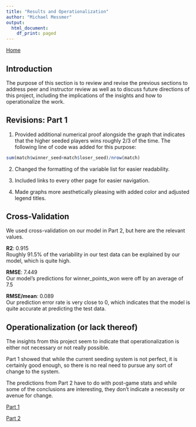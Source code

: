 ```yaml
---
title: "Results and Operationalization"
author: "Michael Messmer"
output:
  html_document:
    df_print: paged
---
```

<a href="index.html">Home</a>

## Introduction

The purpose of this section is to review and revise the previous sections to address peer and instructor review as well as to discuss future directions of this project, including the implications of the insights and how to operationalize the work.

## Revisions: Part 1

1. Provided additional numerical proof alongside the graph that indicates that the higher seeded players wins roughly 2/3 of the time. The following line of code was added for this purpose:

```r
sum(match$winner_seed<match$loser_seed)/nrow(match)
```

2. Changed the formatting of the variable list for easier readability.

3. Included links to every other page for easier navigation.

4. Made graphs more aesthetically pleasing with added color and adjusted legend titles.

## Cross-Validation

We used cross-validation on our model in Part 2, but here are the relevant values.

**R2**: 0.915  
Roughly 91.5% of the variability in our test data can be explained by our model, which is quite high.

**RMSE**: 7.449  
Our model's predictions for winner_points_won were off by an average of 7.5

**RMSE/mean**: 0.089  
Our prediction error rate is very close to 0, which indicates that the model is quite accurate at predicting the test data.

## Operationalization (or lack thereof)

The insights from this project seem to indicate that operationalization is either not necessary or not really possible.

Part 1 showed that while the current seeding system is not perfect, it is certainly good enough, so there is no real need to pursue any sort of change to the system.

The predictions from Part 2 have to do with post-game stats and while some of the conclusions are interesting, they don't indicate a necessity or avenue for change.

<a href="deliverable1.html">Part 1</a>

<a href="deliverable2.html">Part 2</a>
